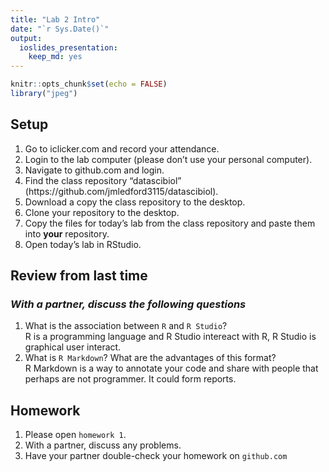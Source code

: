 ```yaml
---
title: "Lab 2 Intro"
date: "`r Sys.Date()`"
output: 
  ioslides_presentation: 
    keep_md: yes
---
```


```r
knitr::opts_chunk$set(echo = FALSE)
library("jpeg")
```

## Setup
1. Go to iclicker.com and record your attendance.
2. Login to the lab computer (please don't use your personal computer).  
3. Navigate to github.com and login.  
4. Find the class repository "datascibiol" (https://github.com/jmledford3115/datascibiol).  
5. Download a copy the class repository to the desktop.  
6. Clone your repository to the desktop.  
7. Copy the files for today's lab from the class repository and paste them into **your** repository.  
8. Open today's lab in RStudio.  

## Review from last time
### *With a partner, discuss the following questions*
1. What is the association between `R` and `R Studio`?  
R is a programming language and R Studio intereact with R, R Studio is graphical user interact.
2. What is `R Markdown`? What are the advantages of this format?  
R Markdown is a way to annotate your code and share with people that perhaps are not programmer.  It could form reports.

## Homework
1. Please open `homework 1`.  
2. With a partner, discuss any problems.  
3. Have your partner double-check your homework on `github.com`